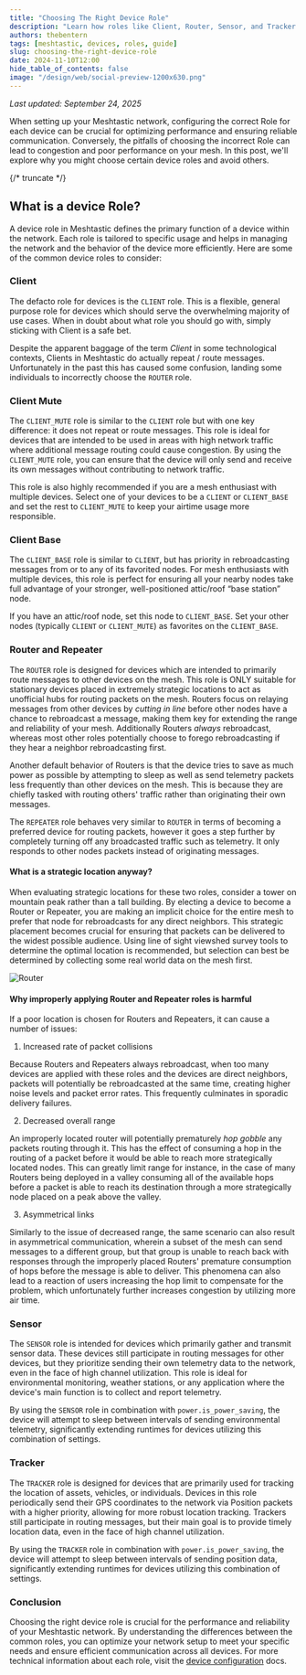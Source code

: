 ```yaml
---
title: "Choosing The Right Device Role"
description: "Learn how roles like Client, Router, Sensor, and Tracker affect mesh performance, and avoid common pitfalls for reliable and efficient mesh communication."
authors: thebentern
tags: [meshtastic, devices, roles, guide]
slug: choosing-the-right-device-role
date: 2024-11-10T12:00
hide_table_of_contents: false
image: "/design/web/social-preview-1200x630.png"
---
```


_Last updated: September 24, 2025_

When setting up your Meshtastic network, configuring the correct Role for each device can be crucial for optimizing performance and ensuring reliable communication. Conversely, the pitfalls of choosing the incorrect Role can lead to congestion and poor performance on your mesh. In this post, we'll explore why you might choose certain device roles and avoid others.

{/* truncate */}

## What is a device Role?

A device role in Meshtastic defines the primary function of a device within the network. Each role is tailored to specific usage and helps in managing the network and the behavior of the device more efficiently. Here are some of the common device roles to consider:

### Client

The defacto role for devices is the `CLIENT` role. This is a flexible, general purpose role for devices which should serve the overwhelming majority of use cases. When in doubt about what role you should go with, simply sticking with Client is a safe bet.

Despite the apparent baggage of the term _Client_ in some technological contexts, Clients in Meshtastic do actually repeat / route messages. Unfortunately in the past this has caused some confusion, landing some individuals to incorrectly choose the `ROUTER` role.

### Client Mute

The `CLIENT_MUTE` role is similar to the `CLIENT` role but with one key difference: it does not repeat or route messages. This role is ideal for devices that are intended to be used in areas with high network traffic where additional message routing could cause congestion. By using the `CLIENT_MUTE` role, you can ensure that the device will only send and receive its own messages without contributing to network traffic.

This role is also highly recommended if you are a mesh enthusiast with multiple devices. Select one of your devices to be a `CLIENT` or `CLIENT_BASE` and set the rest to `CLIENT_MUTE` to keep your airtime usage more responsible.

### Client Base

The `CLIENT_BASE` role is similar to `CLIENT`, but has priority in rebroadcasting messages from or to any of its favorited nodes. For mesh enthusiasts with multiple devices, this role is perfect for ensuring all your nearby nodes take full advantage of your stronger, well-positioned attic/roof “base station” node.

If you have an attic/roof node, set this node to `CLIENT_BASE`. Set your other nodes (typically `CLIENT` or `CLIENT_MUTE`) as favorites on the `CLIENT_BASE`.

### Router and Repeater

The `ROUTER` role is designed for devices which are intended to primarily route messages to other devices on the mesh. This role is ONLY suitable for stationary devices placed in extremely strategic locations to act as unofficial hubs for routing packets on the mesh. Routers focus on relaying messages from other devices by _cutting in line_ before other nodes have a chance to rebroadcast a message, making them key for extending the range and reliability of your mesh. Additionally Routers _always_ rebroadcast, whereas most other roles potentially choose to forego rebroadcasting if they hear a neighbor rebroadcasting first.

Another default behavior of Routers is that the device tries to save as much power as possible by attempting to sleep as well as send telemetry packets less frequently than other devices on the mesh. This is because they are chiefly tasked with routing others' traffic rather than originating their own messages.

The `REPEATER` role behaves very similar to `ROUTER` in terms of becoming a preferred device for routing packets, however it goes a step further by completely turning off any broadcasted traffic such as telemetry. It only responds to other nodes packets instead of originating messages.

#### What is a strategic location anyway?

When evaluating strategic locations for these two roles, consider a tower on mountain peak rather than a tall building. By electing a device to become a Router or Repeater, you are making an implicit choice for the entire mesh to prefer that node for rebroadcasts for any direct neighbors. This strategic placement becomes crucial for ensuring that packets can be delivered to the widest possible audience. Using line of sight viewshed survey tools to determine the optimal location is recommended, but selection can best be determined by collecting some real world data on the mesh first.

![Router](/img/blog/router_not_router.png)

#### Why improperly applying Router and Repeater roles is harmful

If a poor location is chosen for Routers and Repeaters, it can cause a number of issues:

1. Increased rate of packet collisions

Because Routers and Repeaters always rebroadcast, when too many devices are applied with these roles and the devices are direct neighbors, packets will potentially be rebroadcasted at the same time, creating higher noise levels and packet error rates. This frequently culminates in sporadic delivery failures.

2. Decreased overall range

An improperly located router will potentially prematurely _hop gobble_ any packets routing through it. This has the effect of consuming a hop in the routing of a packet before it would be able to reach more strategically located nodes. This can greatly limit range for instance, in the case of many Routers being deployed in a valley consuming all of the available hops before a packet is able to reach its destination through a more strategically node placed on a peak above the valley.

3. Asymmetrical links

Similarly to the issue of decreased range, the same scenario can also result in asymmetrical communication, wherein a subset of the mesh can send messages to a different group, but that group is unable to reach back with responses through the improperly placed Routers' premature consumption of hops before the message is able to deliver. This phenomena can also lead to a reaction of users increasing the hop limit to compensate for the problem, which unfortunately further increases congestion by utilizing more air time.

### Sensor

The `SENSOR` role is intended for devices which primarily gather and transmit sensor data. These devices still participate in routing messages for other devices, but they prioritize sending their own telemetry data to the network, even in the face of high channel utilization. This role is ideal for environmental monitoring, weather stations, or any application where the device's main function is to collect and report telemetry.

By using the `SENSOR` role in combination with `power.is_power_saving`, the device will attempt to sleep between intervals of sending environmental telemetry, significantly extending runtimes for devices utilizing this combination of settings.

### Tracker

The `TRACKER` role is designed for devices that are primarily used for tracking the location of assets, vehicles, or individuals. Devices in this role periodically send their GPS coordinates to the network via Position packets with a higher priority, allowing for more robust location tracking. Trackers still participate in routing messages, but their main goal is to provide timely location data, even in the face of high channel utilization.

By using the `TRACKER` role in combination with `power.is_power_saving`, the device will attempt to sleep between intervals of sending position data, significantly extending runtimes for devices utilizing this combination of settings.

### Conclusion

Choosing the right device role is crucial for the performance and reliability of your Meshtastic network. By understanding the differences between the common roles, you can optimize your network setup to meet your specific needs and ensure efficient communication across all devices. For more technical information about each role, visit the [device configuration](/docs/configuration/radio/device/#roles) docs.
